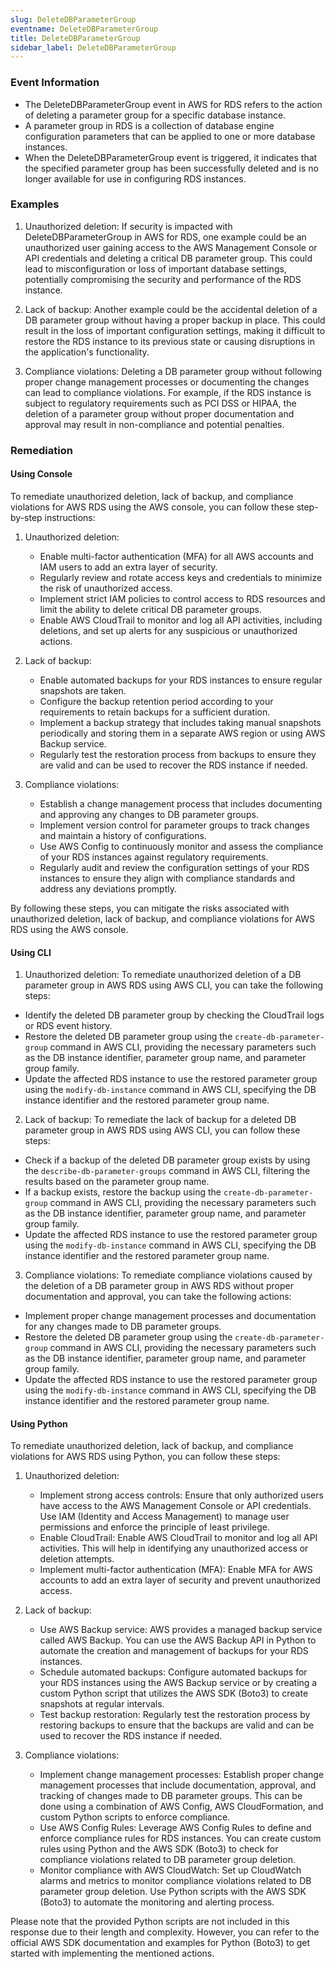 ```yaml
--- 
slug: DeleteDBParameterGroup
eventname: DeleteDBParameterGroup
title: DeleteDBParameterGroup
sidebar_label: DeleteDBParameterGroup
---
```

                       
### Event Information

- The DeleteDBParameterGroup event in AWS for RDS refers to the action of deleting a parameter group for a specific database instance.
- A parameter group in RDS is a collection of database engine configuration parameters that can be applied to one or more database instances.
- When the DeleteDBParameterGroup event is triggered, it indicates that the specified parameter group has been successfully deleted and is no longer available for use in configuring RDS instances.


### Examples

1. Unauthorized deletion: If security is impacted with DeleteDBParameterGroup in AWS for RDS, one example could be an unauthorized user gaining access to the AWS Management Console or API credentials and deleting a critical DB parameter group. This could lead to misconfiguration or loss of important database settings, potentially compromising the security and performance of the RDS instance.

2. Lack of backup: Another example could be the accidental deletion of a DB parameter group without having a proper backup in place. This could result in the loss of important configuration settings, making it difficult to restore the RDS instance to its previous state or causing disruptions in the application's functionality.

3. Compliance violations: Deleting a DB parameter group without following proper change management processes or documenting the changes can lead to compliance violations. For example, if the RDS instance is subject to regulatory requirements such as PCI DSS or HIPAA, the deletion of a parameter group without proper documentation and approval may result in non-compliance and potential penalties.

### Remediation

#### Using Console

To remediate unauthorized deletion, lack of backup, and compliance violations for AWS RDS using the AWS console, you can follow these step-by-step instructions:

1. Unauthorized deletion:
   - Enable multi-factor authentication (MFA) for all AWS accounts and IAM users to add an extra layer of security.
   - Regularly review and rotate access keys and credentials to minimize the risk of unauthorized access.
   - Implement strict IAM policies to control access to RDS resources and limit the ability to delete critical DB parameter groups.
   - Enable AWS CloudTrail to monitor and log all API activities, including deletions, and set up alerts for any suspicious or unauthorized actions.

2. Lack of backup:
   - Enable automated backups for your RDS instances to ensure regular snapshots are taken.
   - Configure the backup retention period according to your requirements to retain backups for a sufficient duration.
   - Implement a backup strategy that includes taking manual snapshots periodically and storing them in a separate AWS region or using AWS Backup service.
   - Regularly test the restoration process from backups to ensure they are valid and can be used to recover the RDS instance if needed.

3. Compliance violations:
   - Establish a change management process that includes documenting and approving any changes to DB parameter groups.
   - Implement version control for parameter groups to track changes and maintain a history of configurations.
   - Use AWS Config to continuously monitor and assess the compliance of your RDS instances against regulatory requirements.
   - Regularly audit and review the configuration settings of your RDS instances to ensure they align with compliance standards and address any deviations promptly.

By following these steps, you can mitigate the risks associated with unauthorized deletion, lack of backup, and compliance violations for AWS RDS using the AWS console.

#### Using CLI

1. Unauthorized deletion: To remediate unauthorized deletion of a DB parameter group in AWS RDS using AWS CLI, you can take the following steps:

- Identify the deleted DB parameter group by checking the CloudTrail logs or RDS event history.
- Restore the deleted DB parameter group using the `create-db-parameter-group` command in AWS CLI, providing the necessary parameters such as the DB instance identifier, parameter group name, and parameter group family.
- Update the affected RDS instance to use the restored parameter group using the `modify-db-instance` command in AWS CLI, specifying the DB instance identifier and the restored parameter group name.

2. Lack of backup: To remediate the lack of backup for a deleted DB parameter group in AWS RDS using AWS CLI, you can follow these steps:

- Check if a backup of the deleted DB parameter group exists by using the `describe-db-parameter-groups` command in AWS CLI, filtering the results based on the parameter group name.
- If a backup exists, restore the backup using the `create-db-parameter-group` command in AWS CLI, providing the necessary parameters such as the DB instance identifier, parameter group name, and parameter group family.
- Update the affected RDS instance to use the restored parameter group using the `modify-db-instance` command in AWS CLI, specifying the DB instance identifier and the restored parameter group name.

3. Compliance violations: To remediate compliance violations caused by the deletion of a DB parameter group in AWS RDS without proper documentation and approval, you can take the following actions:

- Implement proper change management processes and documentation for any changes made to DB parameter groups.
- Restore the deleted DB parameter group using the `create-db-parameter-group` command in AWS CLI, providing the necessary parameters such as the DB instance identifier, parameter group name, and parameter group family.
- Update the affected RDS instance to use the restored parameter group using the `modify-db-instance` command in AWS CLI, specifying the DB instance identifier and the restored parameter group name.

#### Using Python

To remediate unauthorized deletion, lack of backup, and compliance violations for AWS RDS using Python, you can follow these steps:

1. Unauthorized deletion:
   - Implement strong access controls: Ensure that only authorized users have access to the AWS Management Console or API credentials. Use IAM (Identity and Access Management) to manage user permissions and enforce the principle of least privilege.
   - Enable CloudTrail: Enable AWS CloudTrail to monitor and log all API activities. This will help in identifying any unauthorized access or deletion attempts.
   - Implement multi-factor authentication (MFA): Enable MFA for AWS accounts to add an extra layer of security and prevent unauthorized access.

2. Lack of backup:
   - Use AWS Backup service: AWS provides a managed backup service called AWS Backup. You can use the AWS Backup API in Python to automate the creation and management of backups for your RDS instances.
   - Schedule automated backups: Configure automated backups for your RDS instances using the AWS Backup service or by creating a custom Python script that utilizes the AWS SDK (Boto3) to create snapshots at regular intervals.
   - Test backup restoration: Regularly test the restoration process by restoring backups to ensure that the backups are valid and can be used to recover the RDS instance if needed.

3. Compliance violations:
   - Implement change management processes: Establish proper change management processes that include documentation, approval, and tracking of changes made to DB parameter groups. This can be done using a combination of AWS Config, AWS CloudFormation, and custom Python scripts to enforce compliance.
   - Use AWS Config Rules: Leverage AWS Config Rules to define and enforce compliance rules for RDS instances. You can create custom rules using Python and the AWS SDK (Boto3) to check for compliance violations related to DB parameter group deletion.
   - Monitor compliance with AWS CloudWatch: Set up CloudWatch alarms and metrics to monitor compliance violations related to DB parameter group deletion. Use Python scripts with the AWS SDK (Boto3) to automate the monitoring and alerting process.

Please note that the provided Python scripts are not included in this response due to their length and complexity. However, you can refer to the official AWS SDK documentation and examples for Python (Boto3) to get started with implementing the mentioned actions.


 